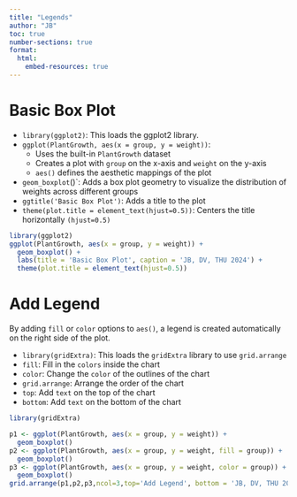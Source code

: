 ```yaml
---
title: "Legends"
author: "JB"
toc: true
number-sections: true
format: 
  html:
    embed-resources: true
---
```

# Basic Box Plot
- `library(ggplot2)`: This loads the ggplot2 library.
- `ggplot(PlantGrowth, aes(x = group, y = weight))`:
  - Uses the built-in `PlantGrowth` dataset
  - Creates a plot with `group` on the x-axis and `weight` on the y-axis
  - `aes()` defines the aesthetic mappings of the plot
- `geom_boxplot`()`: Adds a box plot geometry to visualize the distribution of weights across different groups
- `ggtitle('Basic Box Plot')`: Adds a title to the plot
- `theme(plot.title = element_text(hjust=0.5))`: Centers the title horizontally `(hjust=0.5)`

```r
library(ggplot2)
ggplot(PlantGrowth, aes(x = group, y = weight)) + 
  geom_boxplot() +
  labs(title = 'Basic Box Plot', caption = 'JB, DV, THU 2024') +
  theme(plot.title = element_text(hjust=0.5))
```

# Add Legend
By adding `fill` or `color` options to `aes()`, a legend is created automatically on the right side of the plot.

- `library(gridExtra)`: This loads the `gridExtra` library to use `grid.arrange`
- `fill`: Fill in the `colors` inside the chart
- `color`: Change the `color` of the outlines of the chart
- `grid.arrange`: Arrange the order of the chart
- `top`: Add `text` on the top of the chart
- `bottom`: Add `text` on the bottom of the chart


```r
library(gridExtra)

p1 <- ggplot(PlantGrowth, aes(x = group, y = weight)) + 
  geom_boxplot()
p2 <- ggplot(PlantGrowth, aes(x = group, y = weight, fill = group)) + 
  geom_boxplot()
p3 <- ggplot(PlantGrowth, aes(x = group, y = weight, color = group)) + 
  geom_boxplot()
grid.arrange(p1,p2,p3,ncol=3,top='Add Legend', bottom = 'JB, DV, THU 2024')
```

